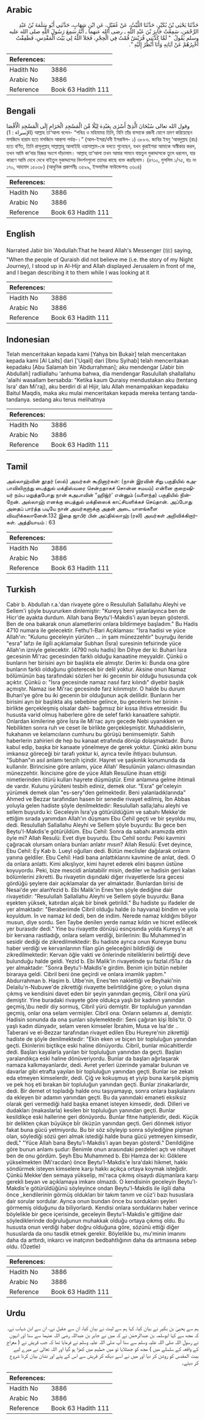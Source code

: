 ## Arabic


<div dir="rtl" lang="ar" style={{fontSize:'larger',backgroundColor:'#f8f9fa',padding:20}}>
حَدَّثَنَا يَحْيَى بْنُ بُكَيْرٍ، حَدَّثَنَا اللَّيْثُ، عَنْ عُقَيْلٍ، عَنِ ابْنِ شِهَابٍ، حَدَّثَنِي أَبُو سَلَمَةَ بْنُ عَبْدِ الرَّحْمَنِ، سَمِعْتُ جَابِرَ بْنَ عَبْدِ اللَّهِ ـ رضى الله عنهما ـ أَنَّهُ سَمِعَ رَسُولَ اللَّهِ صلى الله عليه وسلم يَقُولُ ‏ "‏ لَمَّا كَذَّبَنِي قُرَيْشٌ قُمْتُ فِي الْحِجْرِ، فَجَلاَ اللَّهُ لِي بَيْتَ الْمَقْدِسِ، فَطَفِقْتُ أُخْبِرُهُمْ عَنْ آيَاتِهِ وَأَنَا أَنْظُرُ إِلَيْهِ ‏"‏‏.‏
</div>
<div style={{backgroundColor:'#f8f9fa',padding:20, marginBottom: 10}}><table> <thead> <tr> <th>References:</th> <th></th> </tr> </thead> <tbody><tr><td>Hadith No</td><td>3886</td></tr><tr><td>Arabic No</td><td>3886</td></tr><tr><td>Reference</td><td>Book 63 Hadith 111</td></tr></tbody></table></div>

## Bengali


<div dir="ltr" lang="bn" style={{fontSize:'larger',backgroundColor:'#f8f9fa',padding:20}}>
وقول الله تعالى سُبْحَانَ الَّذِىْٓ أَسْرٰى بِعَبْدِهٰ لِيْلًا مِّنَ الْمَسْجِدِ الْحَرَامِ إِلَى الْمَسْجِدِ الْأَقْصَا (الإسراء : 1) আল্লাহ তা‘আলা বলেন- “পবিত্র ও মহিমাময় তিনি, যিনি তাঁর বান্দাকে রজনী যোগে ভ্রমণ করিয়েছেন মসজিদে হারাম হতে মসজিদে আক্‌সা পর্যন্ত-।” (আল-ইসরা/বনী ইসরাঈল- ১) ৩৮৮৬. জাবির ইবনু ‘আবদুল্লাহ (রাঃ) হতে বর্ণিত, তিনি রাসূলূল্লাহ্ সাল্লাল্লাহু আলাইহি ওয়াসাল্লাম-কে বলতে শুনেছেন, যখন কুরাইশরা আমাকে অস্বীকার করল, তখন আমি কা‘বার হিজর অংশে দাঁড়ালাম। আল্লাহ্ তা‘আলা তখন আমার সামনে বায়তুল মুকাদ্দাসকে তুলে ধরলেন, যার কারণে আমি দেখে দেখে বাইতুল মুকাদ্দাসের নিদর্শনগুলো তাদের কাছে ব্যক্ত করছিলাম। (৪৭১০, মুসলিম ১/৭৫, হাঃ নং ১৭০, আহমাদ ১৫০৩৮) (আধুনিক প্রকাশনীঃ ৩৫৯৯, ইসলামিক ফাউন্ডেশনঃ ৩৬০৪)
</div>
<div style={{backgroundColor:'#f8f9fa',padding:20, marginBottom: 10}}><table> <thead> <tr> <th>References:</th> <th></th> </tr> </thead> <tbody><tr><td>Hadith No</td><td>3886</td></tr><tr><td>Arabic No</td><td>3886</td></tr><tr><td>Reference</td><td>Book 63 Hadith 111</td></tr></tbody></table></div>

## English


<div dir="ltr" lang="en" style={{fontSize:'larger',backgroundColor:'#f8f9fa',padding:20}}>
Narrated Jabir bin 'Abdullah:That he heard Allah's Messenger (ﷺ) saying, "When the people of Quraish did not believe me (i.e. the story of my Night Journey), I stood up in Al-Hijr and Allah displayed Jerusalem in front of me, and I began describing it to them while I was looking at it
</div>
<div style={{backgroundColor:'#f8f9fa',padding:20, marginBottom: 10}}><table> <thead> <tr> <th>References:</th> <th></th> </tr> </thead> <tbody><tr><td>Hadith No</td><td>3886</td></tr><tr><td>Arabic No</td><td>3886</td></tr><tr><td>Reference</td><td>Book 63 Hadith 111</td></tr></tbody></table></div>

## Indonesian


<div dir="ltr" lang="id" style={{fontSize:'larger',backgroundColor:'#f8f9fa',padding:20}}>
Telah menceritakan kepada kami [Yahya bin Bukair] telah menceritakan kepada kami [Al Laits] dari ['Uqail] dari [Ibnu Syihab] telah menceritakan kepadaku [Abu Salamah bin 'Abdurrahman]; aku mendengar [Jabir bin Abdullah] radliallahu 'anhuma bahwa, dia mendengar Rasulullah shallallahu 'alaihi wasallam bersabda: "Ketika kaum Quraisy mendustakan aku (tentang Isra' dan Mi'raj), aku berdiri di al Hijir, lalu Allah menampakkan kepadaku Baitul Maqdis, maka aku mulai menceritakan kepada mereka tentang tanda-tandanya. sedang aku terus melihatnya
</div>
<div style={{backgroundColor:'#f8f9fa',padding:20, marginBottom: 10}}><table> <thead> <tr> <th>References:</th> <th></th> </tr> </thead> <tbody><tr><td>Hadith No</td><td>3886</td></tr><tr><td>Arabic No</td><td>3886</td></tr><tr><td>Reference</td><td>Book 63 Hadith 111</td></tr></tbody></table></div>

## Tamil


<div dir="ltr" lang="ta" style={{fontSize:'larger',backgroundColor:'#f8f9fa',padding:20}}>
அல்லாஹ்வின் தூதர் (ஸல்) அவர்கள் கூறினார்கள்: (நான் இரவின் சிறு பகுதியில் கஅபாவிலிருந்து பைத்துல் மக்திஸ்வரை சென்றதாகச் சொன்ன சமயம்) என்னை குறைஷியர் நம்ப மறுத்தபோது நான் கஅபாவின் “ஹிஜ்ர்' என்னும் (வளைந்த) பகுதியில் நின்றேன். அல்லாஹ் எனக்கு பைத்துல் மக்திஸைக் காட்சியளிக்கச் செய்தான். அப்போது அதைப் பார்த்த படியே நான் அவர்களுக்கு அதன் அடை யாளங்களை விவரிக்கலானேன்.132 இதை ஜாபிர் பின் அப்தில்லாஹ் (ரலி) அவர்கள் அறிவிக்கிறார்கள். அத்தியாயம் : 63
</div>
<div style={{backgroundColor:'#f8f9fa',padding:20, marginBottom: 10}}><table> <thead> <tr> <th>References:</th> <th></th> </tr> </thead> <tbody><tr><td>Hadith No</td><td>3886</td></tr><tr><td>Arabic No</td><td>3886</td></tr><tr><td>Reference</td><td>Book 63 Hadith 111</td></tr></tbody></table></div>

## Turkish


<div dir="ltr" lang="tr" style={{fontSize:'larger',backgroundColor:'#f8f9fa',padding:20}}>
Cabir b. Abdullah r.a.'dan rivayete göre o Resulullah Sallallahu Aleyhi ve Sellem'i şöyle buyururken dinlemiştir: "Kureyş beni yalanlayınca ben de Hicr'de ayakta durdum. Allah bana Beytu'l-Makdis'i ayan beyan gösterdi. Ben de ona bakarak onun alametlerini onlara bildirmeye başladım." Bu Hadis 4710 numara ile gelecektir. Fethu'l-Bari Açıklaması: "İsra hadisi ve yüce Allah'ın: "Kulunu geceleyin yürüten ... in şam münezzehtir" buyruğu ileride "esra" lafzı ile ilgili açıklamalar Subhan (İsra) suresinin tefsirinde yüce Allah'ın izniyle gelecektir. (4790 nolu hadis) İbn Dihye der ki: Buhari İsra gecesinin Mi'rac gecesinden farklı olduğu kanaatine meyyaldir. Çünkü o bunların her birisini ayrı bir başlıkta ele almıştır. Derim ki: Bunda ona göre bunların farklı olduğunu gösterecek bir delil yoktur. Aksine onun Namaz bölümünün baş tarafındaki sözleri her iki gecenin bir olduğu hususunda çok açıktır. Çünkü o: "İsra gecesinde namaz nasıl farz kılındı" diyebir başlık açmıştır. Namaz ise Mi'rac gecesinde farz kılınmıştır. O halde bu durum Buhari'ye göre bu iki gecenin bir olduğunun açık delilidir. Bunların her birisini ayrı bir başlıkta alış sebebine gelince, bu gecelerin her birinin -birlikte gerçekleşmiş olsalar dahi- bağımsız bir kıssa ihtiva etmesidir. Bu hususta varid olmuş haberlere göre de selef farklı kanaatlere sahiptir. Onlardan kimilerine göre İsra ile Mi'rac aynı gecede Nebi uyanıkken ve Nebilikten sonra ruh ve ceset ile birlikte gerçekleşmiştir. Muhaddislerin, fukahanın ve kelamcıların cumhuru bu görüşü benimsemiştir. Sahih haberlerin zahirieri de hep bu kanaat etrafında dönüp dolaşmaktadır. Bunu kabul edip, başka bir kanaate yönelmeye de gerek yoktur. Çünkü aklın bunu imkansız göreceği bir tarafı yoktur ki, ayrıca tevile ihtiyacı bulunsun. "Subhan"ın asıl anlamı tenzih içindir. Hayret ve şaşkınlık konumunda da kullanılır. Birincisine göre anlamı, yüce Allah' Resulünün yalancı olmasından münezzehtir. İkincisine göre de yüce Allah Resulüne ihsan ettiği nimetlerinden ötürü kulları hayrete düşmüştür. Emir anlamına gelme ihtimali de vardır. Kulunu yürüteni tesbih ediniz, demek olur. "Esra" ge'celeyin yürümek demek olan "es-sery"den gelmektedir. Beni yalanladıklarında" Ahmed ve Bezzar tarafından hasen bir senedie rivayet edilmiş, İbn Abbas yoluyla gelen hadiste şöyle denilmektedir: Resulullah salla;lahu aleyhi ve sellem buyurdu ki: Geceleyin İsra'ya götürüldüğüm ve sabahı Mekke'de ettiğim sırada yanımdan Allah'ın düşmanı Ebu Cehil geçti ve bir şeyoldu mu, dedi. Resulullah Sallallahu Aleyhi ve Sellem şöyle buyurdu: Bu gece ben Beytu'l-Makdis'e götürüldüm. Ebu Cehil: Sonra da sabahı aramızda ettin öyle mi? Allah Resulü: Evet diye buyurdu. Ebu Cehil sordu: Peki kavmini çağıracak olursam onlara bunları anlatır mısın? Allah Resulü: Evet deyince, Ebu Cehil: Ey Kab b. Lueyl oğulları dedi. Bütün meclisler dağılarak onların yanına geldiler. Ebu Cehil: Hadi bana anlattıklarını kavmine de anlat, dedi. O da onlara anlattı. Kimi alkışlıyor, kimi hayret ederek elini başının üstüne koyuyordu. Peki, bize mescidi anlatabilir misin, dediler ve hadisin geri kalan bölümlerini zikretti. Bu rivayetin dışındaki diğer rivayetlerde İsra gecesi gördüğü şeylere dair açıklamalar da yer almaktadır. Bunlardan birisi de Nesai'de yer alanYezid b. Ebi Malik'in Enes'ten şöyle dediğine dair rivayetidir: "Resulullah Sallallahu Aleyhi ve Sellem şöyle buyurdu: Bana eşekten yüksek, katırdan alçak bir binek getirildi." Bu hadiste şu ifadeler de yer almaktadır: "Beraberimde Cibril olduğu halde (o hayvana) bindim ve yola koyuldum. İn ve namaz kıl dedi, ben de indim. Nerede namaz kıldığını biliyor musun, diye sordu. Sen Taybe denilen yerde namaz kıldın ve hicret edilecek yer burasıdır dedi." Yine bu rivayette dönüşü esnçısında yolda Kureyş'e ait bir kervana rastladığı, onlara selam verdiği, birilerinin: Bu Muhammed'in sesidir dediği de zikredilmektedir: Bu hadiste ayrıca onun Kureyşe bunu haber verdiği ve kervanlarının filan gün geleceğini bildirdiği de zikredilmektedir: Kervan öğle vakti ve önlerinde niteliklerini belirttiği deve bulunduğu halde geldi. Yezid b. Ebi Malik'in rivayetinde şu fazlal.ı!51a.r da yer almaktadır: "Sonra Beytu'l-Makdis'e girdim. Benim için bütün nebiler biraraya geldi. Cibril beni öne geçirdi ve onlara imamlık yaptım." Abdurrahman b. Haşim b. Utbe'nin, Enes'ten naklettiği ve Beyhaki'nin Delailu'n-Nubuwe'de zikrettiği rivayette belirtildiğine göre; o yolun dışına çıkmış ve kendisini davet eden bir şeyin yanından geçmiş, Cibril ona yürü demiştir. Yine buradaki rivayete göre oldukça yaşlı bir kadının yanından geçmiş,\bu nedir diy sormuş, Cibril yürü demiştir. Bir topluluğun yanından geçmiş, onlar ona selam vermişler. Cibril ona: Onların selamını al, demiştir. Hadisin sonunda da ona şunları söylemektedir: Seni çağıran kişi İblis'tir. O yaşlı kadın dünyadır, selam veren kimseler İbrahim, Musa ve İsa'dır .. Taberani ve el-Bezzar tarafından rivayet edilen Ebu Hureyre'nin zikrettiği hadiste de şöyle denilmektedir: "Ekin eken ve biçen bir topluluğun yanından geçti. Ekinlerini biçtikçe eski haline dönüyordu. Cibril, bunlar mücahitlerdir dedi. Başları kayalarla yarılan bir topluluğun yanından da geçti. Başları yaralandıkça eski haline dönüveriyordu. Bunlar da başları ağırlaşarak namaza kalkmayanlardır, dedi. Avret yerleri üzerinde yamalar bulunan ve davarlar gibi etrafta yayılan bir topluluğun yanından geçti. Bunlar ise zekatı eda etmeyen kimselerdir, dedi. Çiğ ve kokuşmuş et yiyip buna karşılık pişmiş ve pek hoş eti bırakan bir topluluğun yanından geçti. Bunlar zinakarlardır, dedi. Bir demet ot topladığı halde onu taşıyamayıp, sonra onlara başkalarını da ekleyen bir adamın yanından geçti. Bu da yanındaki emaneti eksiksiz olarak geri vermediği hald başka emanet isteyen kimsedir, dedi. Dilleri ve dudakları (makaslarla) kesilen bir topluluğun yanından geçti. Bunlar kesildikçe eski hallerine geri dönüyordu. Bunlar fitne hatipleridir, dedi. Küçük bir delikten çıkan büyükçe bİr öküzün yanından geçti. Geri dönmek istiyor fakat buna gücü yetmiyordu. Bu bir söz söyleyip sonra söylediğine pişman olan, söylediği sözü geri almak istediği halde buna gücü yetmeyen kimsedir, dedL" "Yüce Allah bana Beytu'l-Makdis'i ayan beyan gösterdi." Denildiğine göre bunun anlamı şudur: Benimle onun arasındaki perdeleri açtı ve nihayet ben de onu gördüm. Şeyh Ebu Muhammed b. Ebi Hamza der ki: Göklere yükselmekten (Mi'racdan) önce Beytu'l-Makdis'e İsra'daki hikmet, hakkı söndürmek isteyen kimselere karşı hakkı açıkça ortaya koymak isteğidir. Çünkü Mekke'den semaya yükselip, mi'raca çıkmış olsaydı düşmanlara karşı gerekli beyan ve açıklamaya imkanı olmazdı. O kendisinin geceleyin Beytu'l-Makdis'e götürüldüğünü söyleyince ondan Beytu'l-Makdis ile ilgili daha önce _kendilerinin görmüş oldukları bir takım tanım ve cüz'i bazı hususlara dair sorular sordular. Ayrıca onun bundan önce bu sordukları şeyleri görmemiş olduğunu da biliyorlardı. Kendisi onlara sorduklarını haber verince böylelikle bir gece içerisinde, geceleyin Beytu'l-Makdis'e gittiğine dair söylediklerinde doğruluğunun muhakkak olduğu ortaya çıkmış oldu. Bu hususta onun verdiği haber doğru olduğuna göre, sözünü ettiği diğer hususlarda da onu tasdik etmek gerekir. Böylelikle bu, mu'minin imanını daha da arttırdı, inkarcı ve inatçının bedbahtlığının daha da artmasına sebep oldu. (Özetle)
</div>
<div style={{backgroundColor:'#f8f9fa',padding:20, marginBottom: 10}}><table> <thead> <tr> <th>References:</th> <th></th> </tr> </thead> <tbody><tr><td>Hadith No</td><td>3886</td></tr><tr><td>Arabic No</td><td>3886</td></tr><tr><td>Reference</td><td>Book 63 Hadith 111</td></tr></tbody></table></div>

## Urdu


<div dir="rtl" lang="ur" style={{fontSize:'larger',backgroundColor:'#f8f9fa',padding:20}}>
ہم سے یحییٰ بن بکیر نے بیان کیا، کہا ہم سے لیث نے بیان کیا، ان سے عقیل نے، ان سے ابن شہاب نے، کہ مجھ سے کہا ابوسلمہ بن عبدالرحمٰن نے کہ میں نے جابر بن عبداللہ رضی اللہ عنہما سے سنا اور انہوں نے رسول اللہ صلی اللہ علیہ وسلم سے سنا آپ صلی اللہ علیہ وسلم نے فرمایا تھا کہ جب قریش نے ( معراج کے واقعہ کے سلسلے میں ) مجھ کو جھٹلایا تو میں حطیم میں کھڑا ہو گیا اور اللہ تعالیٰ نے میرے لیے بیت المقدس کو روشن کر دیا اور میں نے اسے دیکھ کر قریش سے اس کے پتے اور نشان بیان کرنا شروع کر دیئے۔
</div>
<div style={{backgroundColor:'#f8f9fa',padding:20, marginBottom: 10}}><table> <thead> <tr> <th>References:</th> <th></th> </tr> </thead> <tbody><tr><td>Hadith No</td><td>3886</td></tr><tr><td>Arabic No</td><td>3886</td></tr><tr><td>Reference</td><td>Book 63 Hadith 111</td></tr></tbody></table></div>